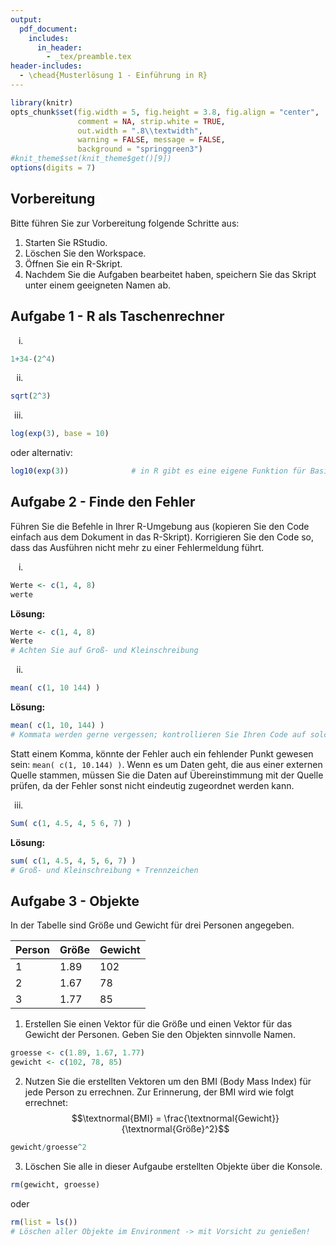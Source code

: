 ```yaml
---
output:
  pdf_document:
    includes:
      in_header: 
        - _tex/preamble.tex
header-includes: 
  - \chead{Musterlösung 1 - Einführung in R}
---
```


```r
library(knitr)
opts_chunk$set(fig.width = 5, fig.height = 3.8, fig.align = "center", 
               comment = NA, strip.white = TRUE, 
               out.width = ".8\\textwidth",
               warning = FALSE, message = FALSE, 
               background = "springgreen3")
#knit_theme$set(knit_theme$get()[9])
options(digits = 7)
```

## Vorbereitung

Bitte führen Sie zur Vorbereitung folgende Schritte aus:

1.  Starten Sie RStudio.
2.  Löschen Sie den Workspace. 
<!-- 3.  Setzen Sie das Arbeitsverzeichnis: \menu{Session > Set Working Directory > Choose Directory}. -->
3.  Öffnen Sie ein R-Skript.
4.  Nachdem Sie die Aufgaben bearbeitet haben, speichern Sie das Skript unter einem geeigneten Namen ab.

## Aufgabe 1 - R als Taschenrechner

  (i)
```r
1+34-(2^4)
```
  
  (ii)
```r
sqrt(2^3)
```

  (iii)
```r
log(exp(3), base = 10)
```
oder alternativ:
```r
log10(exp(3))              # in R gibt es eine eigene Funktion für Basis 10
```

## Aufgabe 2 - Finde den Fehler

Führen Sie die Befehle in Ihrer R-Umgebung aus (kopieren Sie den Code einfach aus dem Dokument in das R-Skript). Korrigieren Sie den Code so, dass das Ausführen nicht mehr zu einer Fehlermeldung führt.

(i) 

```r
Werte <- c(1, 4, 8)
werte
```

**Lösung:**

```r
Werte <- c(1, 4, 8)
Werte                
# Achten Sie auf Groß- und Kleinschreibung
```

(ii) 

```r
mean( c(1, 10 144) )
```

**Lösung:**

```r
mean( c(1, 10, 144) ) 
# Kommata werden gerne vergessen; kontrollieren Sie Ihren Code auf solche Fehler
```

Statt einem Komma, könnte der Fehler auch ein fehlender Punkt gewesen sein: `mean( c(1, 10.144) )`. Wenn es um Daten geht, die aus einer externen Quelle stammen, müssen Sie die Daten auf Übereinstimmung mit der Quelle prüfen, da der Fehler sonst nicht eindeutig zugeordnet werden kann.

(iii) 

```r
Sum( c(1, 4.5, 4, 5 6, 7) )
```

**Lösung:**

```r
sum( c(1, 4.5, 4, 5, 6, 7) )  
# Groß- und Kleinschreibung + Trennzeichen
```

## Aufgabe 3 - Objekte

In der Tabelle sind Größe und Gewicht für drei Personen angegeben.

| Person | Größe | Gewicht |
|--------|-------|---------|
| 1      | 1.89  | 102     |
| 2      | 1.67  | 78      |
| 3      | 1.77  | 85      |

1.  Erstellen Sie einen Vektor für die Größe und einen Vektor für das Gewicht der Personen. Geben Sie den Objekten sinnvolle Namen.

```r
groesse <- c(1.89, 1.67, 1.77)
gewicht <- c(102, 78, 85)
```

2.  Nutzen Sie die erstellten Vektoren um den BMI (Body Mass Index) für jede Person zu errechnen. Zur Erinnerung, der BMI wird wie folgt errechnet: $$\textnormal{BMI} = \frac{\textnormal{Gewicht}}{\textnormal{Größe}^2}$$

```r
gewicht/groesse^2
```

3.  Löschen Sie alle in dieser Aufgaube erstellten Objekte über die Konsole.

```r
rm(gewicht, groesse)
```
oder
```r
rm(list = ls())   
# Löschen aller Objekte im Environment -> mit Vorsicht zu genießen!
```

